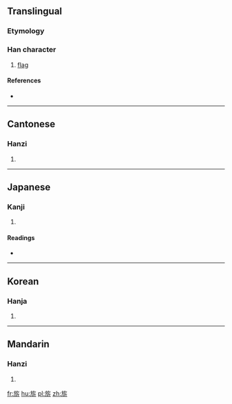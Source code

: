 ==Translingual==

===Etymology===
{{Han compound|㫃|斤|c1=s|c2=p|ls=psc}}

===Han character===
{{Han char|rn=70|rad=方|as=06|sn=10|four=0822<sub>1</sub>|canj=卜尸人竹中 (YSOHL)|ids=⿸⿰[[方]][[𠂉]][[斤]]}}

# [[flag]]

====References====
* {{Han ref|kx=0482.150|dkj=13638|dj=0844.080|hdz=32178.010|uh=65C2|ud=26050|bh=D1D2|bd=53714}}

----

==Cantonese==

===Hanzi===
{{yue-hanzi|jyut=[[kei4]]|y=kei4}}

# {{defn|lang=yue|sort=方06}}

----

==Japanese==

===Kanji===
{{ja-kanji|grade=|rs=方06}}

# {{defn|lang=ja|sort=方06}}

====Readings====
* {{ja-readings|on=[[き]] (ki), [[げ]] (ge)|kun=[[はた]] (hata)}}

----

==Korean==

===Hanja===
{{ko-hanja|hangeul=기|eumhun=|rv=gi|mr=ki|y=ki}}

# {{defn|lang=ko|sort=方06}}

----

==Mandarin==

===Hanzi===
{{cmn-hanzi|pin=[[qí]] ([[qi2]]), [[xuàn]] ([[xuan4]])|wg=ch'i<sup>2</sup>, hsüan<sup>4</sup>}}

# {{defn|lang=cmn|sort=方06}}

[[fr:旂]]
[[hu:旂]]
[[pl:旂]]
[[zh:旂]]